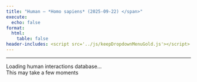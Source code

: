 ```yaml
---
title: "Human – *Homo sapiens* (2025-09-22) </span>"
execute:
  echo: false
format:
  html:
    table: false
header-includes: <script src='../js/keepDropdownMenuGold.js'></script>
---
```


***

```{=html}

<div id="loading-widget" class="loading-container">
  <div class="loading-spinner"></div>
  <div class="loading-text">Loading human interactions database...</div>
  <div class="loading-subtext">This may take a few moments</div>
</div>

<div id="table-content" style="opacity: 0;">
<!-- Injected automatically via Jinja -->
<link rel="stylesheet" href="https://cdn.datatables.net/1.13.6/css/jquery.dataTables.min.css">
<link rel="stylesheet" href="https://cdn.datatables.net/buttons/2.4.1/css/buttons.dataTables.min.css">
<link rel="stylesheet" href="https://cdn.datatables.net/responsive/2.5.0/css/responsive.dataTables.min.css">
<link rel="stylesheet" href="https://cdn.datatables.net/select/1.7.0/css/select.dataTables.min.css">
<link rel="stylesheet" href="https://cdnjs.cloudflare.com/ajax/libs/font-awesome/6.0.0-beta3/css/all.min.css">
<style>
    .dt-buttons {
        position: relative;
        z-index: 2; /* Your original value */
    }
    
    .dt-button-collection {
        z-index: 101; /* Your original value */
    }
    
    /* Mobile-only fixes for button collection */
    @media (max-width: 768px) {
        .dt-button-collection {
            z-index: 9999 !important;
            position: fixed !important;
            top: 10% !important; /* Move down from top to prevent cutting */
            left: 50% !important;
            transform: translateX(-50%) !important; /* Only horizontal centering */
            max-height: 80vh !important;
            max-width: 95vw !important;
            overflow-y: auto !important;
            box-shadow: 0 4px 12px rgba(0,0,0,0.15) !important;
            border-radius: 4px !important;
        }
        
        /* Ensure DataTable wrapper doesn't clip the dropdown */
        .dataTables_wrapper {
            overflow: visible !important;
        }
        
        /* Center-align and make buttons wrap properly */
        .dataTables_wrapper .dt-buttons {
            float: none !important;
            display: flex !important;
            flex-wrap: wrap !important;
            justify-content: center !important; /* Center align buttons */
            gap: 5px !important;
            width: 100% !important;
            max-width: 100% !important;
            overflow: visible !important;
        }
        
        /* Make individual buttons responsive */
        .dt-buttons .dt-button {
            flex: 0 1 auto !important;
            min-width: 0 !important;
            white-space: nowrap !important;
            font-size: 0.8rem !important;
            padding: 0.3rem 0.5rem !important;
        }
        
        .selection-counter {
            float: right;
            display: block;
            margin: 10px 10px 10px 0;
            text-align: right;
        }
    }
    
    /* Your existing styles with z-index adjustments */
    :root {
        --table-underline-offset: 1px;
        --table-underline-thickness: 1px;
        --table-line-height: 1.1;
    }
    
    table.dataTable {
        --underline-offset: var(--table-underline-offset);
        --underline-thickness: var(--table-underline-thickness);
        line-height: var(--table-line-height);
    }
    
    table.dataTable thead th {
        font-size: 90% !important;
    }
    
    table.dataTable tbody td {
        font-size: 90% !important;
    }
    
    table.dataTable.compact tbody td {
        padding-top: 5px !important;
        padding-bottom: 5px !important;
    }
    
    input[type="text"]::placeholder {
        font-style: italic;
        font-size: 80%;
    }
    
    .dataTables_wrapper .dataTables_info {
        font-weight: bold;
        margin-left: 0px !important;
        padding-top: 8px !important;
        clear: none !important;
    }
    
    .dataTables_wrapper .dt-buttons {
        float: left !important;
    }
    
    #top_info_display {
        float: none !important;
        text-align: right;
    }
    
    .selection-counter {
        color: #1f4eb6;
        font-weight: bold;
        font-size: 80%;
        float: right;
        margin-top: 8px;
        margin-right: 0px;
        padding: 5px 10px;
        background: #f9f9f9;
        border: 1px solid #ddd;
        border-radius: 4px;
        clear: right;
        text-align: right;
    }
    
    @media (max-width: 768px) {
        .selection-counter {
            float: right;
            display: block;
            margin: 10px 10px 10px 0;
            text-align: right;
        }
    }
    
    .top-controls-container {
        display: flex;
        align-items: center;
        justify-content: space-between;
        width: 100%;
        margin-bottom: 10px;
    }
    
    .buttons-container {
        display: flex;
        align-items: center;
        gap: 5px;
        flex-wrap: wrap;
    }
    
    @media (max-width: 768px) {
        .top-controls-container {
            flex-direction: column;
            align-items: flex-start;
            gap: 10px;
        }
    }
    
    .dataTables_wrapper .dt-layout-row.dt-layout-top .dt-layout-cell.dt-start {
        display: flex;
        align-items: center;
        flex-wrap: wrap;
        gap: 2px;
    }
    
    .custom-info-container {
        display: inline-flex;
        align-items: center;
        gap: 5px;
    }
    
    .custom-info-container .fa-solid {
        font-size: 1em;
        color: darkgreen;
    }
    
    .dataTables_wrapper .dt-buttons {
        display: inline-flex;
        gap: 5px;
    }
    
    /* Checkbox styles remain the same */
    table.dataTable tbody tr.selected td.select-checkbox::after {
        content: '✓';
        font-size: 0.8rem;
        color: #333;
        font-weight: bold;
        position: absolute;
        top: 50%;
        left: 50%;
        transform: translate(-50%, -50%);
        line-height: 1;
        pointer-events: none;
    }
    
    table.dataTable.compact>tbody>tr.selected>td.select-checkbox:after, 
    table.dataTable.compact>tbody>tr.selected>th.select-checkbox:after{
        margin-top: -0.025rem;
        margin-left: -0.05rem;
    }
    
    table.dataTable td.select-checkbox::before {
        position: relative;
    }
    
    table.dataTable td.select-checkbox {
        text-align: center;
        vertical-align: middle;
        padding: 0.5rem;
        width: 3.5rem;
        min-width: 2.5rem;
        position: relative;
    }
    
    table.dataTable tbody tr.selected td.select-checkbox::before {
        background: #f0f8ff;
        border-color: #337ab7;
    }
    
    table.dataTable.compact>tbody>tr>td.select-checkbox:before,
    table.dataTable.compact>tbody>tr>th.select-checkbox:before {
        margin-top: -0.3rem;
    }
    
    @media (max-width: 768px) {
        table.dataTable td.select-checkbox {
            padding: 0.25rem;
            width: 2rem;
            min-width: 1.5rem;
        }
    
        table.dataTable td.select-checkbox::before {
            width: 0.8rem;
            height: 0.8rem;
        }
        
        table.dataTable.compact>tbody>tr>td.select-checkbox:before,
        table.dataTable.compact>tbody>tr>th.select-checkbox:before {
            margin-top: -0.4rem;
        }
    
        table.dataTable tbody tr.selected td.select-checkbox::after {
            font-size: 0.7rem;
        }
    }
    
    /* Additional mobile fix for very small screens */
    @media (max-width: 480px) {
        .selection-counter {
            float: left;
            display: block;
            text-align: left;
            margin: 0 0 5px 0 !important;
        }
         .dt-button-collection {
            z-index: 10000 !important;
            position: fixed !important;
            max-width: 90vw; /* Prevent it from being too wide */
        }
        
    /* Make individual buttons full width on very small screens */
        .buttons-container {
            flex-direction: column; !important;
            width: 100%; /* Take full width */
            gap: 5px;
        }
        
        .dt-buttons {
            width: 100% !important; /* Full width for button container */
            display: flex !important;
            flex-direction: column !important; /* Stack buttons vertically */
            gap: 5px;
        }
        
        .dt-button {
            width: 100% !important; /* Each button takes full width */
            box-sizing: border-box;
            white-space: nowrap !important;
        }
        
        table.dataTable td.select-checkbox {
            padding: 0.2rem;
            width: 1.5rem;
            min-width: 1.2rem;
        }
    
        table.dataTable td.select-checkbox::before {
            width: 0.5rem;
            height: 0.5rem;
        }
    
        table.dataTable tbody tr.selected td.select-checkbox::after {
            font-size: 0.6rem;
        }
        
        input[type="text"]::placeholder {
            font-size: 60% !important;
        }
    }
    
    .dataTables_filter {
        display: none !important;
    }
</style>

<table id="human-table" class="display nowrap cell-border compact" style="width:100%">
    <thead></thead>
    <tfoot></tfoot>
</table>

<script src="https://code.jquery.com/jquery-3.7.0.min.js"></script>
<script src="https://cdn.datatables.net/1.13.6/js/jquery.dataTables.min.js"></script>
<script src="https://cdn.datatables.net/responsive/2.5.0/js/dataTables.responsive.min.js"></script>
<script src="https://cdn.datatables.net/buttons/2.4.1/js/dataTables.buttons.min.js"></script>
<script src="https://cdn.datatables.net/buttons/2.4.1/js/buttons.colVis.min.js"></script>
<script src="https://cdn.datatables.net/select/1.7.0/js/dataTables.select.min.js"></script>

<script src="https://cdnjs.cloudflare.com/ajax/libs/jszip/3.10.1/jszip.min.js"></script>

<script src="https://cdn.datatables.net/buttons/2.4.1/js/buttons.html5.min.js"></script>
<script src="https://cdn.datatables.net/buttons/2.4.1/js/buttons.copy.min.js"></script>


<script>

$.getJSON("../JSON/human_gene_pair.json", function(data) {

    const columns = [
  {
    "data": "Interaction_ID",
    "title": "<span title=\"Unique ConnectomeDB ID for each ligand\u2013receptor pair\">Interaction ID</span>"
  },
  {
    "data": "LR_Pair",
    "title": "<span title=\"Ligand-receptor Pair\">LR Pair</span>"
  },
  {
    "data": "Evidence",
    "title": "<span title=\"Direct: experimentally verified; Inferred: inferred from orthology\">Evidence</span>"
  },
  {
    "data": "AI_summary",
    "title": "<span title=\"Click the icon below to run Perplexity on the Human LR pair\">AI summary</span>"
  },
  {
    "data": "Ligand_Symbols",
    "title": "<span title=\"Official gene symbol (aliases, old names)\">Ligand Symbols</span>"
  },
  {
    "data": "Receptor_Symbols",
    "title": "<span title=\"Official gene symbol (aliases, old names)\">Receptor Symbols</span>"
  },
  {
    "data": "Ligand_HGNC_ID",
    "title": "<span title=\"HGNC gene ID for the ligand (link to HGNC)\">Ligand HGNC ID</span>"
  },
  {
    "data": "Receptor_HGNC_ID",
    "title": "<span title=\"HGNC gene ID for the receptor (link to HGNC)\">Receptor HGNC ID</span>"
  },
  {
    "data": "Ligand_ENSEMBL_ID",
    "title": "<span title=\"ENSEMBL gene ID for the ligand (link to ENSEMBL)\">Ligand ENSEMBL ID</span>"
  },
  {
    "data": "Receptor_ENSEMBL_ID",
    "title": "<span title=\"ENSEMBL gene ID for the receptor (link to ENSEMBL)\">Receptor ENSEMBL ID</span>"
  },
  {
    "data": "Human_Ligand_Symbols",
    "title": "<span title=\"Official gene symbol (aliases, old names)\">Human Ligand Symbols</span>"
  },
  {
    "data": "Human_Receptor_Symbols",
    "title": "<span title=\"Official gene symbol (aliases, old names)\">Human Receptor Symbols</span>"
  },
  {
    "data": "Ligand_Location",
    "title": "<span title=\"Location based on the predicted subcellular localization of the human proteome\">Ligand Location</span>"
  },
  {
    "data": "Receptor_Location",
    "title": "<span title=\"Location based on the predicted subcellular localization of the human proteome\">Receptor Location</span>"
  }
];

    // Build header HTML - add checkbox column back
    // Set the header for the first column to 'Copy' with a tooltip
    var headerHtml = '<tr><th title="Tick boxes for rows to download via the CSV/Excel buttons">Select</th>';
    columns.forEach(function(col) {
        headerHtml += '<th>' + (col.title || col.data || '') + '</th>';
    });
    headerHtml += '</tr>';
    $('#human-table thead').html(headerHtml);

    // // Calculate hidden columns based on total column count (adjust for checkbox column)
    var totalColumns = columns.length + 1; // +1 for checkbox column
    // // The original columns 4 and 5 (indices 3 and 4 in the `columns` array)
    // // become indices 4 and 5 after the checkbox column is prepended.
    // // var hiddenColumns = [3, 4]; // Hide original columns 3 and 4
    // var hiddenColumns = []; // Hide original columns 3 and 4

    // // NO NEED for now --- Add last 2 columns to hidden list (adjust this number as needed)
    // // Remember to adjust for the prepended checkbox column
    // for (var i = 2; i > 0; i--) {
    //     if (totalColumns - i >= 0) {
    //         hiddenColumns.push(totalColumns - i);
    //     }
    // }
    // Find column indices by name
    var hiddenColumnNames = ["Ligand XX ID", "Receptor XX ID", 'Human_Ligand_Symbols', 'Human_Receptor_Symbols'];
    var hiddenColumns = [];
    columns.forEach(function(column, index) {
        if (hiddenColumnNames.includes(column.name) || hiddenColumnNames.includes(column.title) || hiddenColumnNames.includes(column.data)) {
            hiddenColumns.push(index + 1); // +1 to account for checkbox column
        }
    });

    console.log('Hidden columns by name:', hiddenColumns);
    

    // Remove duplicates
    // hiddenColumns = [...new Set(hiddenColumns)];

    // console.log('Total columns:', totalColumns);
    // console.log('Hidden columns:', hiddenColumns);

    var table = $('#human-table').DataTable({
        data: data,
        columns: [
            {
                data: null,
                defaultContent: '',
                orderable: false,
                className: 'select-checkbox',
                width: '20px'
            }
        ].concat(columns), // Add checkbox column as first column
        scrollX: true,
        fixedHeader: false,
        fixedColumns: {
            start: 1,
        },
        autoWidth: true,
        responsive: false,
        dom: 'Bfrtip',
        searching: true,
        select: {
            style: 'multi',
            selector: 'td:first-child',
            info: false //to remove flashing of XX rows selected
        },
        lengthMenu: [[15, 25, 50, 100, -1], ["15", "25", "50", "100", "All"]],
        buttons: [
            { extend: 'pageLength', 
              text: function(dt, button, config) {
                return 'Show ' + dt.page.len() + ' Rows';
            } },
            { extend: 'colvis', text: 'Display Columns' },
            { extend: 'selectAll', text: 'Select All',
                action: function(e, dt, node, config) {
                    $.fn.dataTable.ext.buttons.selectAll.action.call(this, e, dt, node, config);
                    setTimeout(function() {
                        updateInfoDisplay();
                    }, 100);
                }
            },
            { extend: 'selectNone', text: 'Deselect All',
                action: function(e, dt, node, config) {
                    $.fn.dataTable.ext.buttons.selectNone.action.call(this, e, dt, node, config);
                    setTimeout(function() {
                        updateInfoDisplay();
                    }, 100);
                }
            },
            {
                extend: 'csvHtml5',
                filename: 'ConnectomeDB2025_human',
                exportOptions: {
                    columns: ':visible:not(:first-child)', // Export only visible columns, excluding checkbox
                    format: {
                        body: function(data, row, column, node) {
                            // Detect A.I. summary column by the chat bubble icon Perplexity instead of column position
                            if (data && data.toString().includes('Perplexity') && data.toString().includes('<a ') && data.toString().includes('href=')) {
                                var $temp = $('<div>').html(data);
                                var href = $temp.find('a').attr('href');
                                return href ? encodeURI(href) : data;
                            }
                            // For all other columns, strip HTML tags
                            return data.replace ? data.replace(/<[^>]*>/g, '') : data;
                        }
                    }
                },
                action: function(e, dt, button, config) {
                    var selectedRows = dt.rows('.selected').count();
                    if (selectedRows > 0) {
                        config.exportOptions.modifier = { selected: true };
                    } else {
                        config.exportOptions.modifier = { page: 'all', search: 'none' };
                    }
                    $.fn.dataTable.ext.buttons.csvHtml5.action.call(this, e, dt, button, config);
                }
            },
            {
                extend: 'excelHtml5',
                filename: 'ConnectomeDB2025_human',
                title: null,
                exportOptions: {
                    columns: ':visible:not(:first-child)', // Export only visible columns, excluding checkbox
                    format: {
                        body: function(data, row, column, node) {
                            // Detect A.I. summary column by the chat bubble icon Perplexity instead of column position
                            if (data && data.toString().includes('Perplexity') && data.toString().includes('<a ') && data.toString().includes('href=')) {
                                var $temp = $('<div>').html(data);
                                var href = $temp.find('a').attr('href');
                                return href ? encodeURI(href) : data;
                            }
                            return data.replace ? data.replace(/<[^>]*>/g, '') : data;
                        }
                    }
                },
                action: function(e, dt, button, config) {
                    var selectedRows = dt.rows('.selected').count();
                    if (selectedRows > 0) {
                        config.exportOptions.modifier = { selected: true };
                    } else {
                        config.exportOptions.modifier = { page: 'all', search: 'none' };
                    }
                    $.fn.dataTable.ext.buttons.excelHtml5.action.call(this, e, dt, button, config);
                }
            }
        ],
        columnDefs: [
            {
                orderable: false,
                className: 'select-checkbox',
                targets: 0
            },
            // Adjusted for checkbox column: Original column 11 is index 12
            { "className": "dt-center", "targets": [4] },
            // Adjusted for checkbox column: Original columns 5 and 6 are now at indices 5 and 6
            { "width": "275px", "targets": [5, 6] },
            { "visible": false, "targets": hiddenColumns }
        ],
        initComplete: function () {
            var api = this.api();
            $('.dataTables_wrapper .dt-layout-row.dt-layout-top .dt-layout-cell.dt-end').append('<div class="dataTables_info" id="top_info_display"></div>');

             // ADD THIS LINE: Create separate selection counter
            $('.dt-buttons').after('<div class="selection-counter" id="selection_counter">0 rows selected</div>');
        
            // --- Adjust your updateInfoDisplay function ---
            window.updateInfoDisplay = function() {
                var info = api.page.info();
                var selectedCount = api.rows('.selected').count();
                var filteredCount = api.rows({ search: 'applied' }).count();
                var totalCount = api.rows().count();
        
                var infoText = `Showing ${info.start + 1} to ${info.end} of ${filteredCount} entries`;
        
                if (filteredCount !== totalCount) {
                    infoText += ` (filtered from ${totalCount} total entries)`;
                }
        
                if (selectedCount > 0) {
                    var selectedInFiltered = api.rows({ search: 'applied' }).nodes().to$().filter('.selected').length;
                    infoText += ` - ${selectedInFiltered} rows selected`;
                }
        
                // Update BOTH the original (bottom) and the cloned (top) info elements
                // Make sure to update the one with the new ID for the top display
                $('#top_info_display_clone_2').html(infoText); // Update the cloned one
                $('.dataTables_wrapper .dataTables_info').html(infoText); // This will update the original bottom one
            };

            // ADD THIS: Simple counter update function
                window.updateSelectionCounter = function() {
                    var selectedCount = api.rows('.selected').count();
                    var filteredCount = api.rows({ search: 'applied' }).count();
                    var totalCount = api.rows().count();
                    
                    if (selectedCount > 0) {
                        var selectedInFiltered = api.rows({ search: 'applied' }).nodes().to$().filter('.selected').length;
                        $('#selection_counter').text(selectedInFiltered + ' rows selected');
                        $('#selection_counter').show();
                    } else {
                        $('#selection_counter').text('0 rows selected');
                    }
                };

            
            window.updateButtonText = function() {
                var filteredCount = api.rows({ search: 'applied' }).count();
                var totalCount = api.rows().count();
                
                if (filteredCount === totalCount) {
                    $('.buttons-select-all').text('Select All (' + totalCount + ')');
                } else {
                    $('.buttons-select-all').text('Select All Filtered (' + filteredCount + ')');
                }
            };

            // Add this event listener
            api.on('draw.dt select.dt deselect.dt', function() {
                setTimeout(updateButtonText, 100);
                setTimeout(updateInfoDisplay, 100);
                setTimeout(updateSelectionCounter, 100); // ADD THIS LINE
            });

            updateInfoDisplay(); // Call it once after setup
            updateSelectionCounter(); // ADD THIS LINE

            // Wait for DOM to be ready, then add filter
            setTimeout(function() {
                // Create a filter container directly above the table and headers
                var filterContainer = $('<div id="column-filters" style="background: white; padding-left: 0px; padding-right: 0px; padding-bottom: 10px; border: 0px solid #ddd; margin-bottom: 1px; width: 100%;"></div>');
                $('#human-table').closest('.dataTables_wrapper').prepend(filterContainer);

                // Append a style block with media query for smaller screens
                $('head').append(`
                    <style>
                        @media (max-width: 480px) { /* Adjust breakpoint as needed for "mobile" */
                            .mobile-tiny-input { /* Add a class to your input for targeting */
                                font-size: 0.8rem !important; /* Make font smaller */
                                padding: 5px !important;       /* Reduce padding */
                            }
                        }
                    </style>
                `);

                var filterDiv = $('<div style="max-width: 100%;"></div>');
                var label = $('<label></label>');

                // Create input without datalist (no autofill)
                var input = $('<input type="text" placeholder="Search Ligand(s) / Receptor(s): i.e. ACE, BK-2, CD24, EGFR, kuz" />') // Updated placeholder
                    .css({
                        'width': '100%',
                        'padding': '8px',
                        'font-size': '1.1rem',
                        'border': '1px solid #ccc',
                        'border-radius': '4px'
                    })
                    .addClass('mobile-tiny-input') // Add the class for mobile styling
                    .on('input keyup', function () {
                        var val = this.value;

                        // Remove any existing custom search
                        while($.fn.dataTable.ext.search.length > 0) {
                            $.fn.dataTable.ext.search.pop();
                        }

                        if (val === '') {
                            // If empty, don't add any custom search and reset ordering
                            api.order([]); // Remove custom ordering
                            api.draw();
                        } else {
                            const searchTerms = val.split(',').map(term => term.trim().toLowerCase()).filter(term => term !== '');

                            if (searchTerms.length > 0) {
                                // Use safe column names to search in Ligand_Symbols and Receptor_Symbols columns
                                $.fn.dataTable.ext.search.push(function(settings, data, dataIndex) {
                                    // Get the full row data object to access by safe column name
                                    var rowData = table.row(dataIndex).data();
                                    
                                    var ligandSymbols = rowData['Ligand_Symbols'] ? rowData['Ligand_Symbols'].toString().replace(/<[^>]*>/g, '').toLowerCase() : '';
                                    var receptorSymbols = rowData['Receptor_Symbols'] ? rowData['Receptor_Symbols'].toString().replace(/<[^>]*>/g, '').toLowerCase() : '';
                                    
                                    console.log("Searching for:", searchTerms);
                                    console.log("Ligand Symbols:", ligandSymbols);
                                    console.log("Receptor Symbols:", receptorSymbols);

                                    return searchTerms.some(term =>
                                        ligandSymbols.includes(term) || receptorSymbols.includes(term)
                                    );
                                });

                                // After filtering, apply the custom sort.
                                api.draw();
                            } else {
                                api.order([]); // Remove custom ordering if no valid search terms
                                api.draw();
                            }
                        }
                    });

                filterDiv.append(label).append(input);
                filterContainer.append(filterDiv);
            }, 100);
        } 
    });

    // FIXED: Custom sort function to use column indices instead of names
    api.on('order.dt search.dt', function () {
        var searchVal = $('#column-filters input[type="text"]').val();

        if (searchVal && searchVal.trim() !== '') {
            const searchTerms = searchVal
                .split(',')
                .map(term => term.trim().toLowerCase())
                .filter(term => term !== '');

            if (searchTerms.length === 0) return;

            // Get current order information from DataTables
            var currentOrder = api.order();
            var isCustomSearchActive = true;

            // Check if user is trying to sort by a specific column
            if (currentOrder.length > 0) {
                var sortColumnIndex = currentOrder[0][0];
                var sortDirection = currentOrder[0][1]; // 'asc' or 'desc'
                
                // If sorting by a column other than our search columns (Ligand_Symbols or Receptor_Symbols), 
                // let DataTables handle it normally
                if (sortColumnIndex !== 5 && sortColumnIndex !== 6) {
                    isCustomSearchActive = false;
                }
            }

            if (isCustomSearchActive) {
                api.rows().sort(function (rowIdxA, rowIdxB) {
                    let scoreA = 0;
                    let scoreB = 0;

                    const rowDataA = api.row(rowIdxA).data();
                    const rowDataB = api.row(rowIdxB).data();

                    const normalize = str =>
                        str ? str.toString().replace(/<[^>]*>/g, '').toLowerCase().trim() : '';

                    // Use safe column names to access data
                    const valuesA = [normalize(rowDataA['Ligand_Symbols']), normalize(rowDataA['Receptor_Symbols'])];
                    const valuesB = [normalize(rowDataB['Ligand_Symbols']), normalize(rowDataB['Receptor_Symbols'])];

                    searchTerms.forEach(term => {
                        valuesA.forEach(value => {
                            if (value === term) scoreA -= 1000;
                            else if (value.startsWith(term + ',')) scoreA -= 950;
                            else if (value.startsWith(term + ' ')) scoreA -= 900;
                            else if (value.includes('(' + term + ')')) scoreA -= 850;
                            else if (value.includes(term + ' ()')) scoreA -= 800;
                            else if (value.startsWith(term)) scoreA -= 700;
                            else if (value.includes(term)) scoreA -= 100;
                        });

                        valuesB.forEach(value => {
                            if (value === term) scoreB -= 1000;
                            else if (value.startsWith(term + ',')) scoreB -= 950;
                            else if (value.startsWith(term + ' ')) scoreB -= 900;
                            else if (value.includes('(' + term + ')')) scoreB -= 850;
                            else if (value.includes(term + ' ()')) scoreB -= 800;
                            else if (value.startsWith(term)) scoreB -= 700;
                            else if (value.includes(term)) scoreB -= 100;
                        });
                    });

                    return scoreA - scoreB;
                });
            }
        } else {
            // When no search is active, let DataTables handle sorting normally
            // Don't override with custom sorting
        }
    });

    // Event listener for when the search input is cleared manually
    $('#column-filters input[type="text"]').on('input', function() {
        if (this.value === '') {
            // When cleared, the 'search.dt' event handler above will reset the order
            table.draw();
        }
    });

});

</script>
</div>

<script>
// This script waits for the actual JSON data to load, not just a fixed delay
document.addEventListener('DOMContentLoaded', function() {
    // The script will be triggered when the JSON actually finishes loading
    // We'll add this to the end of the $.getJSON success callback in the table_block
    
    // Fallback: if nothing happens after 5 sec, show the table anyway
    setTimeout(function() {
        if (document.getElementById('table-content').style.opacity == '0') {
            document.getElementById('loading-widget').style.display = 'none';
            document.getElementById('table-content').style.opacity = '1';
        }
    }, 5000);
});

// Function to hide loading - will be called from the DataTable initialization
function hideLoadingShowTable() {
    document.getElementById('loading-widget').style.display = 'none';
    document.getElementById('table-content').style.opacity = '1';
}
</script>


```
